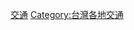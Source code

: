 {{Catnav|頁面分類|地理|...|亞洲地理|東亞地理|台灣地理|臺灣行政區劃|新竹縣}}
{{Catnav|頁面分類|地理|...|各國地理|中華民國地理|中華民國行政區劃|中華民國各省行政區劃|臺灣行政區劃|新竹縣}}
{{Catnav|頁面分類|社會|...|亞洲交通|亞洲各國交通|中華民國交通|台灣交通|台灣各地交通}}

[[Category:新竹縣|交通]]
[[Category:台灣各地交通|Category:台灣各地交通]]